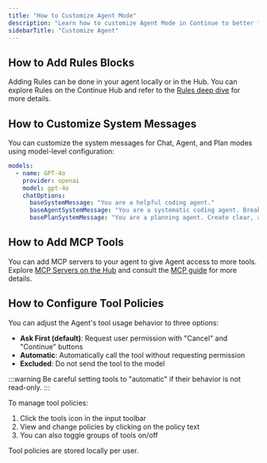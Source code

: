 ```yaml
---
title: "How to Customize Agent Mode"
description: "Learn how to customize Agent Mode in Continue to better fit your workflow and coding style."
sidebarTitle: "Customize Agent"
---
```


## How to Add Rules Blocks

Adding Rules can be done in your agent locally or in the Hub. You can explore Rules on the Continue Hub and refer to the [Rules deep dive](/customize/deep-dives/rules) for more details.

## How to Customize System Messages

You can customize the system messages for Chat, Agent, and Plan modes using model-level configuration:

```yaml
models:
  - name: GPT-4o
    provider: openai
    model: gpt-4o
    chatOptions:
      baseSystemMessage: "You are a helpful coding agent."
      baseAgentSystemMessage: "You are a systematic coding agent. Break down problems methodically."
      basePlanSystemMessage: "You are a planning agent. Create clear, actionable steps."
```

## How to Add MCP Tools

You can add MCP servers to your agent to give Agent access to more tools. Explore [MCP Servers on the Hub](https://hub.continue.dev) and consult the [MCP guide](/customize/deep-dives/mcp) for more details.

## How to Configure Tool Policies

You can adjust the Agent's tool usage behavior to three options:

- **Ask First (default)**: Request user permission with "Cancel" and "Continue" buttons
- **Automatic**: Automatically call the tool without requesting permission
- **Excluded**: Do not send the tool to the model

:::warning
Be careful setting tools to "automatic" if their behavior is not read-only.
:::

To manage tool policies:

1. Click the tools icon in the input toolbar
2. View and change policies by clicking on the policy text
3. You can also toggle groups of tools on/off

Tool policies are stored locally per user.

